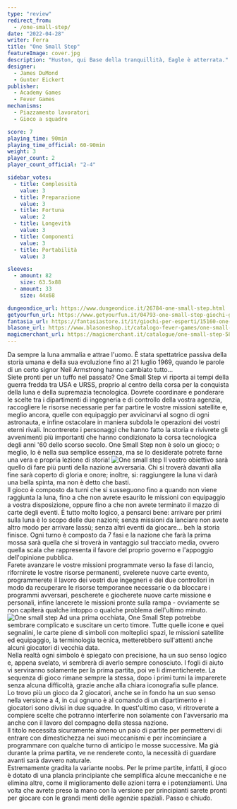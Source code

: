 ```yaml
---
type: "review"
redirect_from:
  - /one-small-step/
date: "2022-04-28"
writer: Ferra
title: "One Small Step"
featureImage: cover.jpg
description: "Huston, qui Base della tranquillità, Eagle è atterrata."
designer:
  - James DuMond
  - Gunter Eickert
publisher:
  - Academy Games
  - Fever Games
mechanisms:
  - Piazzamento lavoratori
  - Gioco a squadre

score: 7
playing_time: 90min
playing_time_official: 60-90min
weight: 3
player_count: 2
player_count_official: "2-4"

sidebar_votes:
  - title: Complessità
    value: 3
  - title: Preparazione
    value: 3
  - title: Fortuna
    value: 2
  - title: Longevità
    value: 3
  - title: Componenti
    value: 3
  - title: Portabilità
    value: 3

sleeves:
  - amount: 82
    size: 63.5x88
  - amount: 33
    size: 44x68

dungeondice_url: https://www.dungeondice.it/26784-one-small-step.html
getyourfun_url: https://www.getyourfun.it/04793-one-small-step-giochi-gestionali.html
fantasia_url: https://fantasiastore.it/it/giochi-per-esperti/15160-one-small-step.html
blasone_url: https://www.blasoneshop.it/catalogo-fever-games/one-small-step-295-1114
magicmerchant_url: https://magicmerchant.it/catalogue/one-small-step-58891/
---
```


<Setting>
  Da sempre la luna ammalia e attrae l'uomo. È stata spettatrice passiva della
  storia umana e della sua evoluzione fino al 21 luglio 1969, quando le parole
  di un certo signor Neil Armstrong hanno cambiato tutto…
  <br />
  Siete pronti per un tuffo nel passato? One Small Step vi riporta ai tempi
  della guerra fredda tra USA e URSS, proprio al centro della corsa per la
  conquista della luna e della supremazia tecnologica. Dovrete coordinare e
  ponderare le scelte tra i dipartimenti di ingegneria e di controllo della
  vostra agenzia, raccogliere le risorse necessarie per far partire le vostre
  missioni satellite e, meglio ancora, quelle con equipaggio per avvicinarvi al
  sogno di ogni astronauta, e infine ostacolare in maniera subdola le operazioni
  dei vostri eterni rivali. Incontrerete i personaggi che hanno fatto la storia
  e rivivrete gli avvenimenti più importanti che hanno condizionato la corsa
  tecnologica degli anni '60 dello scorso secolo. One Small Step non è solo un
  gioco; o meglio, lo è nella sua semplice essenza, ma se lo desiderate potrete
  farne una vera e propria lezione di storia!
</Setting>

<img src="./game1.jpg" alt="One small step" />

<Rules>
  Il vostro obiettivo sarà quello di fare più punti della nazione avversaria.
  Chi si troverà davanti alla fine sarà coperto di gloria e onore; inoltre, sì:
  raggiungere la luna vi darà una bella spinta, ma non è detto che basti.
  <br />
  Il gioco è composto da turni che si susseguono fino a quando non viene
  raggiunta la luna, fino a che non avrete esaurito le missioni con equipaggio a
  vostra disposizione, oppure fino a che non avrete terminato il mazzo di carte
  degli eventi. È tutto molto logico, a pensarci bene: arrivare per primi sulla
  luna è lo scopo delle due nazioni; senza missioni da lanciare non avete altro
  modo per arrivare lassù; senza altri eventi da giocare… beh la storia finisce.
  Ogni turno è composto da 7 fasi e la nazione che farà la prima mossa sarà
  quella che si troverà in vantaggio sul tracciato media, ovvero quella scala
  che rappresenta il favore del proprio governo e l'appoggio dell'opinione
  pubblica.
  <br />
  Farete avanzare le vostre missioni programmate verso la fase di lancio,
  rifornirete le vostre risorse permanenti, svelerete nuove carte evento,
  programmerete il lavoro dei vostri due ingegneri e dei due controllori in modo
  da recuperare le risorse temporanee necessarie o da bloccare i programmi
  avversari, pescherete e giocherete nuove carte missione e personali, infine
  lancerete le missioni pronte sulla rampa - ovviamente se non capiterà qualche
  intoppo o qualche problema dell'ultimo minuto.
</Rules>

<img src="./game2.jpg" alt="One small step" />

<Feedback>
  Ad una prima occhiata, One Small Step potrebbe sembrare complicato e suscitare
  un certo timore. Tutte quelle icone e quei segnalini, le carte piene di
  simboli con molteplici spazi, le missioni satellite ed equipaggio, la
  terminologia tecnica, metterebbero sull'attenti anche alcuni giocatori di
  vecchia data.
  <br />
  Nella realtà ogni simbolo è spiegato con precisione, ha un suo senso logico e,
  appena svelato, vi sembrerà di averlo sempre conosciuto. I fogli di aiuto vi
  serviranno solamente per la prima partita, poi ve li dimenticherete. La
  sequenza di gioco rimane sempre la stessa, dopo i primi turni la imparerete
  senza alcuna difficoltà, grazie anche alla chiara iconografia sulle plance.
  <br />
  Lo trovo più un gioco da 2 giocatori, anche se in fondo ha un suo senso nella
  versione a 4, in cui ognuno è al comando di un dipartimento e i giocatori sono
  divisi in due squadre. In quest'ultimo caso, vi ritroverete a compiere scelte
  che potranno interferire non solamente con l'avversario ma anche con il lavoro
  del compagno della stessa nazione.
  <br />
  Il titolo necessita sicuramente almeno un paio di partite per permettervi di
  entrare con dimestichezza nei suoi meccanismi e per incominciare a programmare
  con qualche turno di anticipo le mosse successive. Ma già durante la prima
  partita, ve ne renderete conto, la necessità di guardare avanti sarà davvero
  naturale.
  <br />
  Estremamente gradita la variante noobs. Per le prime partite, infatti, il
  gioco è dotato di una plancia principiante che semplifica alcune meccaniche e
  ne elimina altre, come il miglioramento delle azioni terra e i potenziamenti.
  Una volta che avrete preso la mano con la versione per principianti sarete
  pronti per giocare con le grandi menti delle agenzie spaziali. Passo e chiudo.
</Feedback>

<Instagram id="Cc5B7FRjnVG" />
